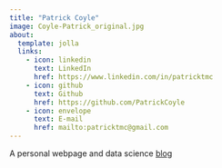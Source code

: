 ```yaml
---
title: "Patrick Coyle"
image: Coyle-Patrick_original.jpg
about:
  template: jolla
  links:
    - icon: linkedin
      text: LinkedIn
      href: https://www.linkedin.com/in/patricktmc
    - icon: github
      text: Github
      href: https://github.com/PatrickCoyle
    - icon: envelope
      text: E-mail
      href: mailto:patricktmc@gmail.com
---
```


A personal webpage and data science [blog](blog.qmd)
